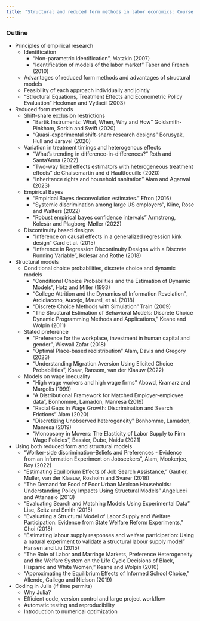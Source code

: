 ```yaml
---
title: "Structural and reduced form methods in labor economics: Course Outline"
---
```


### Outline

- Principles of empirical research 
    - Identification
        - "Non-parametric identification", Matzkin (2007)
        - "Identification of models of the labor market" Taber and French (2010)
    - Advantages of reduced form methods and advantages of structural models
    - Feasibility of each approach individually and jointly
    - "Structural Equations, Treatment Effects and Econometric Policy Evaluation" Heckman and Vytlacil (2003)
- Reduced form methods
    - Shift-share exclusion restrictions
        - "Bartik Instruments: What, When, Why and How" Goldsmith-Pinkham, Sorkin and Swift (2020)
        - "Quasi-experimental shift-share research designs" Borusyak, Hull and Jaravel (2020)
    - Variation in treatment timings and heterogenous effects
        - "What's trending in difference-in-differences?" Roth and Santa'Anna (2022)
        - "Two-way fixed effects estimators with heterogeneous treatment effects" de Chaisemartin and d`Haultfoeuille (2020)
        - "Inheritance rights and household sanitation" Alam and Agarwal (2023) 
    - Empirical Bayes
        - "Empirical Bayes deconvolution estimates." Efron (2016)
        - "Systemic discrimination among large US employers", Kline, Rose and Walters (2022)
        - "Robust empirical bayes confidence intervals" Armstrong, Kolesár and Plagborg-Møller (2022) 
    - Discontinuity based designs
        - "Inference on causal effects in a generalized regression kink design" Card et al. (2015)
        - "Inference in Regression Discontinuity Designs with a Discrete Running Variable", Kolesar and Rothe (2018)
- Structural models 
    - Conditional choice probabilities, discrete choice and dynamic models
        - "Conditional Choice Probabilities and the Estimation of Dynamic Models", Hotz and Miller (1993)
        - "College Attrition and the Dynamics of Information Revelation", Arcidiacono, Aucejo, Maurel, et al. (2018)
        - "Discrete Choice Methods with Simulation" Train (2009)
        - "The Structural Estimation of Behavioral Models: Discrete Choice Dynamic Programming Methods and Applications," Keane and Wolpin (2011)
    - Stated preference
        - "Preference for the workplace, investment in human capital and gender", Wiswall Zafar (2018)
        - "Optimal Place-based redistribution" Alam, Davis and Gregory (2023)  
        - "Understanding Migration Aversion Using Elicited Choice Probabilities", Kosar, Ransom, van der Klaauw (2022)
    - Models on wage inequality
        - "High wage workers and high wage firms" Abowd, Kramarz and Margolis (1999)
        - "A Distributional Framework for Matched Employer-employee data", Bonhomme, Lamadon, Manresa (2019)
        - "Racial Gaps in Wage Growth: Discrimination and Search Frictions" Alam (2020) 
        - "Discretizing Unobserved heterogeneity" Bonhomme, Lamadon, Manresa (2019)
        - "Monopsony in Movers: The Elasticity of Labor Supply to Firm Wage Policies", Bassier, Dube, Naidu (2021)
- Using both reduced form and structural models 
    - "Worker-side discrimination--Beliefs and Preferences - Evidence from an Information Experiment on Jobseekers", Alam, Mookerjee, Roy (2022) 
    - "Estimating Equilibrium Effects of Job Search Assistance," Gautier, Muller, van der Klaauw, Rosholm and Svarer (2018)
    - "The Demand for Food of Poor Urban Mexican Households: Understanding Policy Impacts Using Structural Models" Angelucci and Attanasio (2013)
    - "Evaluating Search and Matching Models Using Experimental Data" Lise, Seitz and Smith (2015)
    - "Evaluating a Structural Model of Labor Supply and Welfare Participation: Evidence from State Welfare Reform Experiments," Choi (2018)
    - "Estimating labour supply responses and welfare participation: Using a natural experiment to validate a structural labour supply model" Hansen and Liu (2015)
    - "The Role of Labor and Marriage Markets, Preference Heterogeneity and the Welfare System on the Life Cycle Decisions of Black, Hispanic and White Women," Keane and Wolpin (2010)
    - "Approximating the Equilibrium Effects of Informed School Choice," Allende, Gallego and Nielson (2019)
- Coding in Julia (if time permits)
    - Why Julia?
    - Efficient code, version control and large project workflow
    - Automatic testing and reproducibility
    - Introduction to numerical optimization

